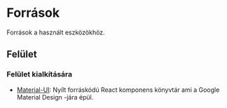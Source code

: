 # Források

Források a használt eszközökhöz.


## Felület

### Felület kialkítására

- [Material-UI](https://material-ui.com/): Nyílt forráskódú React komponens könyvtár ami a Google Material Design -jára épül.